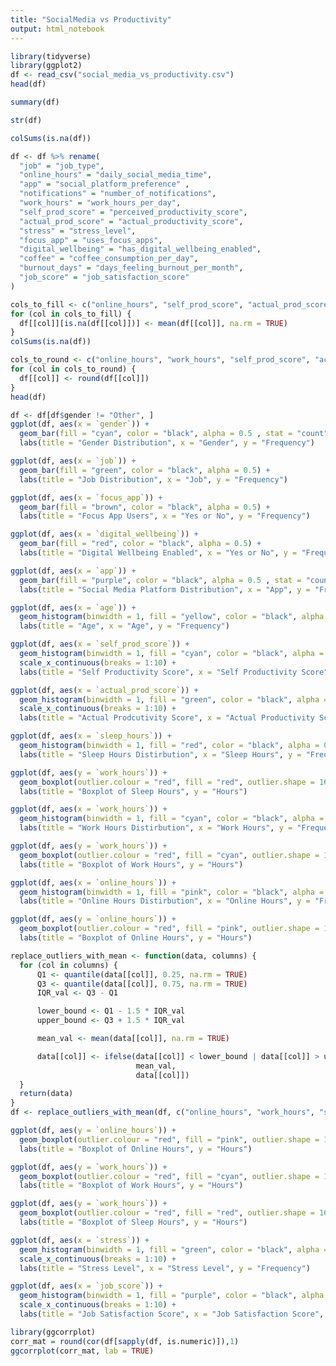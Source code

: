 ```yaml
---
title: "SocialMedia vs Productivity"
output: html_notebook
---
```

```r
library(tidyverse)
library(ggplot2)
df <- read_csv("social_media_vs_productivity.csv")
head(df)
```
```r
summary(df)
```
```r
str(df)
```
```r
colSums(is.na(df))
```
```r
df <- df %>% rename(
  "job" = "job_type",
  "online_hours" = "daily_social_media_time",
  "app" = "social_platform_preference" ,
  "notifications" = "number_of_notifications",
  "work_hours" = "work_hours_per_day",
  "self_prod_score" = "perceived_productivity_score",
  "actual_prod_score" = "actual_productivity_score",
  "stress" = "stress_level",
  "focus_app" = "uses_focus_apps",
  "digital_wellbeing" = "has_digital_wellbeing_enabled",
  "coffee" = "coffee_consumption_per_day",
  "burnout_days" = "days_feeling_burnout_per_month",
  "job_score" = "job_satisfaction_score"
)
```
```r
cols_to_fill <- c("online_hours", "self_prod_score", "actual_prod_score", "stress", "sleep_hours", "screen_time_before_sleep", "job_score")  # Replace with your column names
for (col in cols_to_fill) {
  df[[col]][is.na(df[[col]])] <- mean(df[[col]], na.rm = TRUE)
}
colSums(is.na(df))
```
```r
cols_to_round <- c("online_hours", "work_hours", "self_prod_score", "actual_prod_score", "sleep_hours", "weekly_offline_hours", "job_score")
for (col in cols_to_round) {
  df[[col]] <- round(df[[col]])
}
head(df)
```


```r
df <- df[df$gender != "Other", ]
ggplot(df, aes(x = `gender`)) +
  geom_bar(fill = "cyan", color = "black", alpha = 0.5 , stat = "count") +
  labs(title = "Gender Distribution", x = "Gender", y = "Frequency")
```
```r
ggplot(df, aes(x = `job`)) +
  geom_bar(fill = "green", color = "black", alpha = 0.5) +
  labs(title = "Job Distribution", x = "Job", y = "Frequency")
```
```r
ggplot(df, aes(x = `focus_app`)) +
  geom_bar(fill = "brown", color = "black", alpha = 0.5) +
  labs(title = "Focus App Users", x = "Yes or No", y = "Frequency")
```
```r
ggplot(df, aes(x = `digital_wellbeing`)) +
  geom_bar(fill = "red", color = "black", alpha = 0.5) +
  labs(title = "Digital Wellbeing Enabled", x = "Yes or No", y = "Frequency")
```
```r
ggplot(df, aes(x = `app`)) +
  geom_bar(fill = "purple", color = "black", alpha = 0.5 , stat = "count") +
  labs(title = "Social Media Platform Distribution", x = "App", y = "Frequency")
```
```r
ggplot(df, aes(x = `age`)) +
  geom_histogram(binwidth = 1, fill = "yellow", color = "black", alpha = 0.5) +
  labs(title = "Age", x = "Age", y = "Frequency")
```
```r
ggplot(df, aes(x = `self_prod_score`)) +
  geom_histogram(binwidth = 1, fill = "cyan", color = "black", alpha = 0.5) +
  scale_x_continuous(breaks = 1:10) +
  labs(title = "Self Productivity Score", x = "Self Productivity Score", y = "Frequency")
```
```r
ggplot(df, aes(x = `actual_prod_score`)) +
  geom_histogram(binwidth = 1, fill = "green", color = "black", alpha = 0.5) +
  scale_x_continuous(breaks = 1:10) +
  labs(title = "Actual Prodcutivity Score", x = "Actual Productivity Score", y = "Frequency")
```
```r
ggplot(df, aes(x = `sleep_hours`)) +
  geom_histogram(binwidth = 1, fill = "red", color = "black", alpha = 0.5) +
  labs(title = "Sleep Hours Distirbution", x = "Sleep Hours", y = "Frequency")
```
```r
ggplot(df, aes(y = `work_hours`)) +
  geom_boxplot(outlier.colour = "red", fill = "red", outlier.shape = 16) +
  labs(title = "Boxplot of Sleep Hours", y = "Hours")
```
```r
ggplot(df, aes(x = `work_hours`)) +
  geom_histogram(binwidth = 1, fill = "cyan", color = "black", alpha = 0.5) +
  labs(title = "Work Hours Distirbution", x = "Work Hours", y = "Frequency")
```
```r
ggplot(df, aes(y = `work_hours`)) +
  geom_boxplot(outlier.colour = "red", fill = "cyan", outlier.shape = 16) +
  labs(title = "Boxplot of Work Hours", y = "Hours")
```
```r
ggplot(df, aes(x = `online_hours`)) +
  geom_histogram(binwidth = 1, fill = "pink", color = "black", alpha = 0.5) +
  labs(title = "Online Hours Distirbution", x = "Online Hours", y = "Frequency")
```
```r
ggplot(df, aes(y = `online_hours`)) +
  geom_boxplot(outlier.colour = "red", fill = "pink", outlier.shape = 16) +
  labs(title = "Boxplot of Online Hours", y = "Hours")
```
```r
replace_outliers_with_mean <- function(data, columns) {
  for (col in columns) {
      Q1 <- quantile(data[[col]], 0.25, na.rm = TRUE)
      Q3 <- quantile(data[[col]], 0.75, na.rm = TRUE)
      IQR_val <- Q3 - Q1

      lower_bound <- Q1 - 1.5 * IQR_val
      upper_bound <- Q3 + 1.5 * IQR_val

      mean_val <- mean(data[[col]], na.rm = TRUE)

      data[[col]] <- ifelse(data[[col]] < lower_bound | data[[col]] > upper_bound,
                            mean_val,
                            data[[col]])
  }
  return(data)
}
df <- replace_outliers_with_mean(df, c("online_hours", "work_hours", "sleep_hours"))
```
```r
ggplot(df, aes(y = `online_hours`)) +
  geom_boxplot(outlier.colour = "red", fill = "pink", outlier.shape = 16) +
  labs(title = "Boxplot of Online Hours", y = "Hours")
```
```r
ggplot(df, aes(y = `work_hours`)) +
  geom_boxplot(outlier.colour = "red", fill = "cyan", outlier.shape = 16) +
  labs(title = "Boxplot of Work Hours", y = "Hours")
```
```r
ggplot(df, aes(y = `work_hours`)) +
  geom_boxplot(outlier.colour = "red", fill = "red", outlier.shape = 16) +
  labs(title = "Boxplot of Sleep Hours", y = "Hours")
```
```r
ggplot(df, aes(x = `stress`)) +
  geom_histogram(binwidth = 1, fill = "green", color = "black", alpha = 0.5) +
  scale_x_continuous(breaks = 1:10) +
  labs(title = "Stress Level", x = "Stress Level", y = "Frequency")
```
```r
ggplot(df, aes(x = `job_score`)) +
  geom_histogram(binwidth = 1, fill = "purple", color = "black", alpha = 0.5) +
  scale_x_continuous(breaks = 1:10) +
  labs(title = "Job Satisfaction Score", x = "Job Satisfaction Score", y = "Frequency")
```
```r
library(ggcorrplot)
corr_mat = round(cor(df[sapply(df, is.numeric)]),1)
ggcorrplot(corr_mat, lab = TRUE)
```
